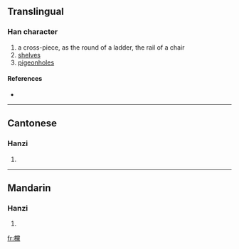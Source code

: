 ==Translingual==

===Han character===
{{Han char|rn=75|rad=木|as=20|sn=24|four=4993<sub>1</sub>|canj=木火月火 (DFBF)}}

# a cross-piece, as the round of a ladder, the rail of a chair
# [[shelves]]
# [[pigeonholes]]

====References====
* {{Han ref|kx=0564.040|dkj=15953|dj=0953.070|hdz=21325.120|uh=6B13|ud=27411|bh=F8AC|bd=63660}}

----

==Cantonese==

===Hanzi===
{{yue-hanzi|jyut=|y=dong1}}

# {{defn|Cantonese}}

----

==Mandarin==

===Hanzi===
{{cmn-hanzi|pin=[[dǎng]] ([[dang3]])|wg=tang<sup>3</sup>}}

# {{defn|Mandarin}}

[[fr:欓]]